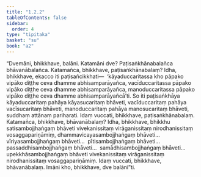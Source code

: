 ```yaml
---
title: "1.2.2"
tableOfContents: false
sidebar:
  order: 4
type: "tipitaka"
basket: "su"
book: "a2"
---
```



<DynamicBreadcrumb />

<Division number="12" book="a2" bookNo="15" page="54">

<Paragraph number="32" book="a2">
“Dvemāni, bhikkhave, balāni. Katamāni dve? Paṭisaṅkhānabalañca bhāvanābalañca. Katamañca, bhikkhave, paṭisaṅkhānabalaṃ? Idha, bhikkhave, ekacco iti paṭisañcikkhati—  ‘kāyaduccaritassa kho pāpako vipāko diṭṭhe ceva dhamme abhisamparāyañca, vacīduccaritassa pāpako vipāko diṭṭhe ceva dhamme abhisamparāyañca, manoduccaritassa pāpako vipāko diṭṭhe ceva dhamme abhisamparāyañcā’ti. So iti paṭisaṅkhāya kāyaduccaritaṃ pahāya kāyasucaritaṃ bhāveti, vacīduccaritaṃ pahāya vacīsucaritaṃ bhāveti, manoduccaritaṃ pahāya manosucaritaṃ bhāveti, suddhaṃ attānaṃ pariharati. Idaṃ vuccati, bhikkhave, paṭisaṅkhānabalaṃ.
</Paragraph>

<Paragraph number="33" book="a2">
Katamañca, bhikkhave, bhāvanābalaṃ? Idha, bhikkhave, bhikkhu satisambojjhaṅgaṃ bhāveti vivekanissitaṃ virāganissitaṃ nirodhanissitaṃ vosaggapariṇāmiṃ, dhammavicayasambojjhaṅgaṃ bhāveti…  vīriyasambojjhaṅgaṃ bhāveti…  pītisambojjhaṅgaṃ bhāveti…  passaddhisambojjhaṅgaṃ bhāveti…  samādhisambojjhaṅgaṃ bhāveti…  upekkhāsambojjhaṅgaṃ bhāveti vivekanissitaṃ virāganissitaṃ nirodhanissitaṃ vosaggapariṇāmiṃ. Idaṃ vuccati, bhikkhave, bhāvanābalaṃ. Imāni kho, bhikkhave, dve balānī”ti.
</Paragraph>
</Division>